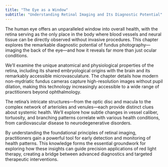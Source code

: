 ```yaml
---
title: "The Eye as a Window"
subtitle: "Understanding Retinal Imaging and Its Diagnostic Potential"
---
```


The human eye offers an unparalleled window into overall health, with the retina serving as the only place in the body where blood vessels and neural tissue can be directly observed without invasive procedures. This chapter explores the remarkable diagnostic potential of fundus photography—imaging the back of the eye—and how it reveals far more than just ocular conditions.

We'll examine the unique anatomical and physiological properties of the retina, including its shared embryological origins with the brain and its remarkably accessible microvasculature. The chapter details how modern non-mydriatic fundus cameras capture high-resolution images without pupil dilation, making this technology increasingly accessible to a wide range of practitioners beyond ophthalmology.

The retina's intricate structures—from the optic disc and macula to the complex network of arterioles and venules—each provide distinct clues about systemic health. We'll explore how subtle changes in vessel caliber, tortuosity, and branching patterns correlate with various health conditions, from cardiovascular disease to neurodegenerative disorders.

By understanding the foundational principles of retinal imaging, practitioners gain a powerful tool for early detection and monitoring of health patterns. This knowledge forms the essential groundwork for exploring how these insights can guide precision applications of red light therapy, creating a bridge between advanced diagnostics and targeted therapeutic interventions.